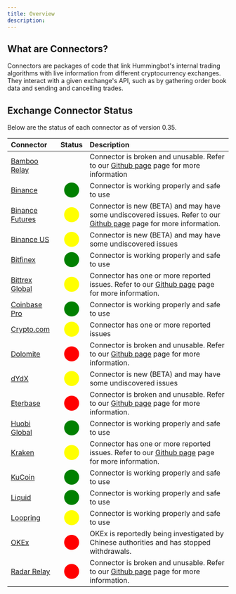 ```yaml
---
title: Overview
description:
---
```



## What are Connectors?

Connectors are packages of code that link Hummingbot's internal trading algorithms with live information from different cryptocurrency exchanges. They interact with a given exchange's API, such as by gathering order book data and sending and cancelling trades.

## Exchange Connector Status

Below are the status of each connector as of version 0.35.

| Connector                                               |                        Status                        | Description                                                                                                                                                               |
| :------------------------------------------------------ | :--------------------------------------------------: | :------------------------------------------------------------------------------------------------------------------------------------------------------------------------ |
| [Bamboo Relay](/exchange-connectors/bamboo-relay)       |     <StatusCircle color="red" fontSize="25px;"/>     | Connector is broken and unusable. Refer to our [Github page](https://github.com/CoinAlpha/hummingbot/issues/2055) page for more information                               |
| [Binance](/exchange-connectors/binance)                 | <span style="color:green; font-size:25px"> ⬤</span>  | Connector is working properly and safe to use                                                                                                                             |
| [Binance Futures](/exchange-connectors/binance-futures) | <span style="color:yellow; font-size:25px"> ⬤</span> | Connector is new (BETA) and may have some undiscovered issues. Refer to our [Github page](https://github.com/CoinAlpha/hummingbot/issues/2596) page for more information. |
| [Binance US](/exchange-connectors/binance-us)           | <span style="color:yellow; font-size:25px"> ⬤</span> | Connector is new (BETA) and may have some undiscovered issues                                                                                                             |
| [Bitfinex](/exchange-connectors/bitfinex)               | <span style="color:green; font-size:25px"> ⬤</span>  | Connector is working properly and safe to use                                                                                                                             |
| [Bittrex Global](/exchange-connectors/bittrex)          | <span style="color:yellow; font-size:25px"> ⬤</span> | Connector has one or more reported issues. Refer to our [Github page](https://github.com/CoinAlpha/hummingbot/labels/bittrex) page for more information.                  |
| [Coinbase Pro](/exchange-connectors/coinbase)           | <span style="color:green; font-size:25px"> ⬤</span>  | Connector is working properly and safe to use                                                                                                                             |
| [Crypto.com](/exchange-connectors/crypto-com)           | <span style="color:yellow; font-size:25px"> ⬤</span> | Connector has one or more reported issues                                                                                                                                 |
| [Dolomite](/exchange-connectors/Dolomite)               |  <span style="color:red; font-size:25px"> ⬤</span>   | Connector is broken and unusable. Refer to our [Github page](https://github.com/CoinAlpha/hummingbot/issues/1687) page for more information.                              |
| [dYdX](/exchange-connectors/dydx)                       | <span style="color:yellow; font-size:25px"> ⬤</span> | Connector is new (BETA) and may have some undiscovered issues                                                                                                             |
| [Eterbase](/exchange-connectors/eterbase)               |  <span style="color:red; font-size:25px"> ⬤</span>   | Connector is broken and unusable. Refer to our [Github page](https://github.com/CoinAlpha/hummingbot/labels/eterbase) page for more information.                          |
| [Huobi Global](/exchange-connectors/huobi)              | <span style="color:green; font-size:25px"> ⬤</span>  | Connector is working properly and safe to use                                                                                                                             |
| [Kraken](/exchange-connectors/kraken)                   | <span style="color:yellow; font-size:25px"> ⬤</span> | Connector has one or more reported issues. Refer to our [Github page](https://github.com/CoinAlpha/hummingbot/labels/kraken) page for more information.                   |
| [KuCoin](/exchange-connectors/kucoin)                   | <span style="color:green; font-size:25px"> ⬤</span>  | Connector is working properly and safe to use                                                                                                                             |
| [Liquid](/exchange-connectors/liquid)                   | <span style="color:green; font-size:25px"> ⬤</span>  | Connector is working properly and safe to use                                                                                                                             |
| [Loopring](/exchange-connectors/loopring)               | <span style="color:yellow; font-size:25px"> ⬤</span> | Connector is working properly and safe to use                                                                                                                             |
| [OKEx](/exchange-connectors/okex)                       |  <span style="color:red; font-size:25px"> ⬤</span>   | OKEx is reportedly being investigated by Chinese authorities and has stopped withdrawals.                                                                                 |
| [Radar Relay](/exchange-connectors/radar-relay)         |  <span style="color:red; font-size:25px"> ⬤</span>   | Connector is broken and unusable. Refer to our [Github page](https://github.com/CoinAlpha/hummingbot/labels/radar%20relay) page for more information.                     |
